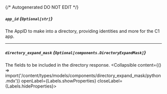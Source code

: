 {/* Autogenerated DO NOT EDIT  */}

##### `app_id` *{`Optional[str]`}*
The AppID to make into a directory, providing identities and more for the C1 app.

---
##### `directory_expand_mask` *{`Optional[components.DirectoryExpandMask]`}*
The fields to be included in the directory response.
<Collapsible content={() => import('/content/types/models/components/directory_expand_mask/python.mdx')} openLabel={Labels.showProperties} closeLabel={Labels.hideProperties}>
</Collapsible>


